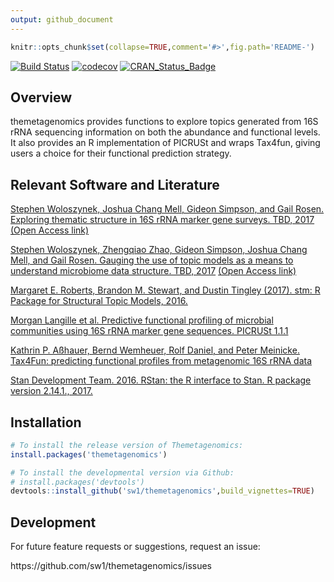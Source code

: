 ```yaml
---
output: github_document
---
```

  
  <!-- README.md is generated from README.Rmd. Please edit that file -->
  
```r
knitr::opts_chunk$set(collapse=TRUE,comment='#>',fig.path='README-')
```

[![Build Status](https://travis-ci.com/sw1/themetagenomics.svg?token=8r1TnJBy8TyidNrmbPpa&branch=master)](https://travis-ci.com/sw1/themetagenomics)
[![codecov](https://codecov.io/gh/sw1/themetagenomics/branch/master/graph/badge.svg?token=pmjXMfuHrw)](https://codecov.io/gh/sw1/themetagenomics)
[![CRAN_Status_Badge](http://www.r-pkg.org/badges/version/themetagenomics)](https://cran.r-project.org/package=themetagenomics)


## Overview

themetagenomics provides functions to explore topics generated from 16S rRNA sequencing information on both the abundance and functional levels. It also 
provides an R implementation of PICRUSt and wraps Tax4fun, giving users a choice for their functional prediction strategy.

## Relevant Software and Literature

[Stephen Woloszynek, Joshua Chang Mell, Gideon Simpson, and Gail Rosen. Exploring thematic structure in 16S rRNA marker gene surveys. TBD, 2017](http://) [(Open Access link)](http://)

[Stephen Woloszynek, Zhengqiao Zhao, Gideon Simpson, Joshua Chang Mell, and Gail Rosen. Gauging the use of topic models as a means to understand microbiome data structure. TBD, 2017](http://) [(Open Access link)](http://)

[Margaret E. Roberts, Brandon M. Stewart, and Dustin Tingley (2017). stm: R Package for Structural Topic Models, 2016.](http://www.structuraltopicmodel.com)

[Morgan Langille et al. Predictive functional profiling of microbial communities using 16S rRNA marker gene sequences. PICRUSt 1.1.1](http://picrust.github.io/picrust/)

[Kathrin P. Aßhauer, Bernd Wemheuer, Rolf Daniel, and Peter Meinicke. Tax4Fun: predicting functional profiles from metagenomic 16S rRNA data](http://tax4fun.gobics.de/)

[Stan Development Team. 2016. RStan: the R interface to Stan. R package version 2.14.1., 2017.](http://mc-stan.org)

## Installation

```r
# To install the release version of Themetagenomics:
install.packages('themetagenomics')

# To install the developmental version via Github:
# install.packages('devtools')
devtools::install_github('sw1/themetagenomics',build_vignettes=TRUE)
```

## Development

For future feature requests or suggestions, request an issue:
  
  https://github.com/sw1/themetagenomics/issues
